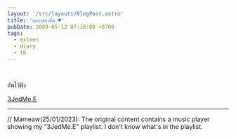 ```yaml
---
layout: '/src/layouts/BlogPost.astro'
title: 'เพลงของชั้น ♥'
pubDate: 2009-05-12 07:38:00 +0700
tags:
  - exteen
  - diary
  - th
---
```


<p><a href="http://www.imeem.com/"><img alt="" src="http://www.imeem.com/embedsearch/E6E6E6/" /></a></p>

<p><a href="http://www.imeem.com/ads/banneradclick.ashx?ep=0&amp;ek=WH9U0SRelB" rel="nofollow"><img alt="" src="http://www.imeem.com/ads/bannerad/152/10/" /></a><a href="http://www.imeem.com/ads/banneradclick.ashx?ep=1&amp;ek=WH9U0SRelB" rel="nofollow"><img alt="" src="http://www.imeem.com/ads/bannerad/153/10/" /></a><a href="http://www.imeem.com/ads/banneradclick.ashx?ep=2&amp;ek=WH9U0SRelB" rel="nofollow"><img alt="" src="http://www.imeem.com/ads/bannerad/154/10/" /></a><a href="http://www.imeem.com/ads/banneradclick.ashx?ep=3&amp;ek=WH9U0SRelB" rel="nofollow"><img alt="" src="http://www.imeem.com/ads/bannerad/155/10/WH9U0SRelB/" /></a></p>

<p>อัพไว้ฟัง</p>

<p><a href="http://www.imeem.com/people/LogUH5P/playlist/qk27Uays/3jedmee-music-playlist/">3JedMe.E</a></p>

---
// Mameaw(25/01/2023): The original content contains a music player showing my "3JedMe.E" playlist. I don't know what's in the playlist.